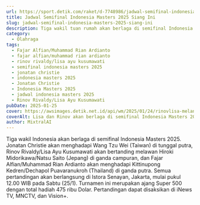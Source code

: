 ```yaml
---
url: https://sport.detik.com/raket/d-7748986/jadwal-semifinal-indonesia-masters-2025-siang-ini
title: Jadwal Semifinal Indonesia Masters 2025 Siang Ini
slug: jadwal-semifinal-indonesia-masters-2025-siang-ini
description: Tiga wakil tuan rumah akan berlaga di semifinal Indonesia Masters 2025. Berikut jadwal selengkapnya.
category:
  - Olahraga
tags:
  - Fajar Alfian/Muhammad Rian Ardianto
  - fajar alfian/muhammad rian ardianto
  - rinov rivaldy/lisa ayu kusumawati
  - semifinal indonesia masters 2025
  - jonatan christie
  - indonesia masters 2025
  - Jonatan Christie
  - Indonesia Masters 2025
  - jadwal indonesia masters 2025
  - Rinov Rivaldy/Lisa Ayu Kusumawati
pubDate: 2025-01-25
cover: https://awsimages.detik.net.id/api/wm/2025/01/24/rinovlisa-melangkah-ke-semifinal-indonesia-master-2025-5_169.jpeg?wid=54&w=650&v=1&t=jpeg
coverAlt: Lisa dan Rinov akan berlaga di semifinal Indonesia Masters 2025. Foto Grandyos Zafna
author: MixtralAI
---
```

Tiga wakil Indonesia akan berlaga di semifinal Indonesia Masters 2025. Jonatan Christie akan menghadapi Wang Tzu Wei (Taiwan) di tunggal putra, Rinov Rivaldy/Lisa Ayu Kusumawati akan bertanding melawan Hiroki Midorikawa/Natsu Saito (Jepang) di ganda campuran, dan Fajar Alfian/Muhammad Rian Ardianto akan menghadapi Kittinupong Kedren/Dechapol Puavaranukroh (Thailand) di ganda putra. Semua pertandingan akan berlangsung di Istora Senayan, Jakarta, mulai pukul 12.00 WIB pada Sabtu (25/1). Turnamen ini merupakan ajang Super 500 dengan total hadiah 475 ribu Dolar. Pertandingan dapat disaksikan di iNews TV, MNCTV, dan Vision+.
